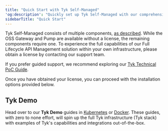 ```yaml
---
title: "Quick Start with Tyk Self-Managed"
'og:description': "Quickly set up Tyk Self-Managed with our comprehensive guide, including installation options and demo environments."
sidebarTitle: "Quick Start"
---
```



Tyk Self-Managed consists of multiple components, [as described](/tyk-self-managed). While the OSS Gateway and Pump are available without a license, the remaining components require one. To experience the full capabilities of our Full Lifecycle API Management solution within your own infrastructure, please obtain a license by contacting our support team.

<ButtonLeft href="https://tyk.io/contact/" color="green" content="Contact us" />

If you prefer guided support, we recommend exploring our [Tyk Technical PoC Guide](https://tyk.io/customer-engineering/poc/technical-guide/).

Once you have obtained your license, you can proceed with the installation options provided below.

## Tyk Demo 

Head over to our **Tyk Demo** guides in [Kubernetes](/deployment-and-operations/tyk-self-managed/tyk-demos-and-pocs/overview#kubernetes-demo) or [Docker](/deployment-and-operations/tyk-self-managed/tyk-demos-and-pocs/overview#docker-demo). These guides, with zero to none effort, will spin up the full Tyk infrastructure (Tyk stack) with examples of Tyk's capabilities and integrations out-of-the-box.

